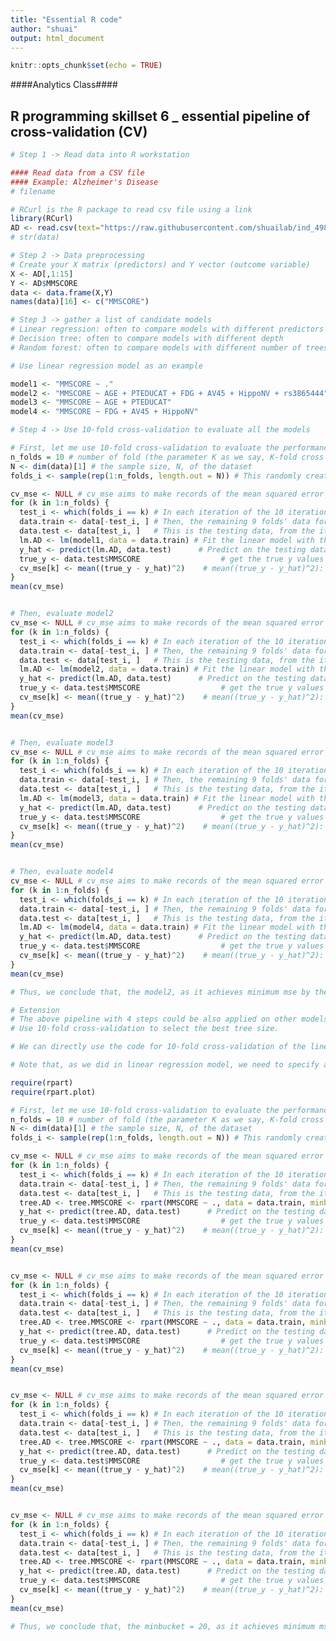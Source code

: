 ---
title: "Essential R code"
author: "shuai"
output: html_document
---

```{r setup, include=FALSE}
knitr::opts_chunk$set(echo = TRUE)
```


####Analytics Class####

## R programming skillset 6 _ essential pipeline of cross-validation (CV)

```{r}
# Step 1 -> Read data into R workstation

#### Read data from a CSV file 
#### Example: Alzheimer's Disease
# filename

# RCurl is the R package to read csv file using a link
library(RCurl)
AD <- read.csv(text="https://raw.githubusercontent.com/shuailab/ind_498/master/resource/data/AD2.csv")
# str(data)
```

```{r}
# Step 2 -> Data preprocessing 
# Create your X matrix (predictors) and Y vector (outcome variable)
X <- AD[,1:15]
Y <- AD$MMSCORE
data <- data.frame(X,Y)
names(data)[16] <- c("MMSCORE")


```



```{r}
# Step 3 -> gather a list of candidate models
# Linear regression: often to compare models with different predictors
# Decision tree: often to compare models with different depth 
# Random forest: often to compare models with different number of trees, depth of individual tress, and number of features to split

# Use linear regression model as an example

model1 <- "MMSCORE ~ ."
model2 <- "MMSCORE ~ AGE + PTEDUCAT + FDG + AV45 + HippoNV + rs3865444"
model3 <- "MMSCORE ~ AGE + PTEDUCAT"
model4 <- "MMSCORE ~ FDG + AV45 + HippoNV"

```


```{r}
# Step 4 -> Use 10-fold cross-validation to evaluate all the models

# First, let me use 10-fold cross-validation to evaluate the performance of model1
n_folds = 10 # number of fold (the parameter K as we say, K-fold cross validation)
N <- dim(data)[1] # the sample size, N, of the dataset
folds_i <- sample(rep(1:n_folds, length.out = N)) # This randomly creates a labeling vector (1 X N) for the N samples. For example, here, N = 16, and I run this function and it returns the value as 5  4  4 10  6  7  6  8  3  2  1  5  3  9  2  1. That means, the first sample is allocated to the 5th fold, the 2nd and 3rd samples are allocated to the 4th fold, etc. 

cv_mse <- NULL # cv_mse aims to make records of the mean squared error (MSE) for each fold
for (k in 1:n_folds) {
  test_i <- which(folds_i == k) # In each iteration of the 10 iterations, remember, we use one fold of                                      data as the testing data
  data.train <- data[-test_i, ] # Then, the remaining 9 folds' data form our training data
  data.test <- data[test_i, ]   # This is the testing data, from the ith fold
  lm.AD <- lm(model1, data = data.train) # Fit the linear model with the training data
  y_hat <- predict(lm.AD, data.test)      # Predict on the testing data using the trained model
  true_y <- data.test$MMSCORE                  # get the true y values for the testing data
  cv_mse[k] <- mean((true_y - y_hat)^2)    # mean((true_y - y_hat)^2): mean squared error (MSE). The small                                              this error, the better your model is
}
mean(cv_mse)


# Then, evaluate model2
cv_mse <- NULL # cv_mse aims to make records of the mean squared error (MSE) for each fold
for (k in 1:n_folds) {
  test_i <- which(folds_i == k) # In each iteration of the 10 iterations, remember, we use one fold of                                      data as the testing data
  data.train <- data[-test_i, ] # Then, the remaining 9 folds' data form our training data
  data.test <- data[test_i, ]   # This is the testing data, from the ith fold
  lm.AD <- lm(model2, data = data.train) # Fit the linear model with the training data
  y_hat <- predict(lm.AD, data.test)      # Predict on the testing data using the trained model
  true_y <- data.test$MMSCORE                  # get the true y values for the testing data
  cv_mse[k] <- mean((true_y - y_hat)^2)    # mean((true_y - y_hat)^2): mean squared error (MSE). The small                                              this error, the better your model is
}
mean(cv_mse)


# Then, evaluate model3
cv_mse <- NULL # cv_mse aims to make records of the mean squared error (MSE) for each fold
for (k in 1:n_folds) {
  test_i <- which(folds_i == k) # In each iteration of the 10 iterations, remember, we use one fold of                                      data as the testing data
  data.train <- data[-test_i, ] # Then, the remaining 9 folds' data form our training data
  data.test <- data[test_i, ]   # This is the testing data, from the ith fold
  lm.AD <- lm(model3, data = data.train) # Fit the linear model with the training data
  y_hat <- predict(lm.AD, data.test)      # Predict on the testing data using the trained model
  true_y <- data.test$MMSCORE                  # get the true y values for the testing data
  cv_mse[k] <- mean((true_y - y_hat)^2)    # mean((true_y - y_hat)^2): mean squared error (MSE). The small                                              this error, the better your model is
}
mean(cv_mse)


# Then, evaluate model4
cv_mse <- NULL # cv_mse aims to make records of the mean squared error (MSE) for each fold
for (k in 1:n_folds) {
  test_i <- which(folds_i == k) # In each iteration of the 10 iterations, remember, we use one fold of                                      data as the testing data
  data.train <- data[-test_i, ] # Then, the remaining 9 folds' data form our training data
  data.test <- data[test_i, ]   # This is the testing data, from the ith fold
  lm.AD <- lm(model4, data = data.train) # Fit the linear model with the training data
  y_hat <- predict(lm.AD, data.test)      # Predict on the testing data using the trained model
  true_y <- data.test$MMSCORE                  # get the true y values for the testing data
  cv_mse[k] <- mean((true_y - y_hat)^2)    # mean((true_y - y_hat)^2): mean squared error (MSE). The small                                              this error, the better your model is
}
mean(cv_mse)

# Thus, we conclude that, the model2, as it achieves minimum mse by the 10-fold cross-validation, is the best model


```

```{r}
# Extension
# The above pipeline with 4 steps could be also applied on other models. Here, let's consider another application on decision tree model. 
# Use 10-fold cross-validation to select the best tree size. 

# We can directly use the code for 10-fold cross-validation of the linear regression model. Only need to replace the lm.AD <- lm(MMSCORE ~ ., data = data.train) with tree.MMSCORE <- rpart( MMSCORE ~ ., data = data.train, minbucket = 1)

# Note that, as we did in linear regression model, we need to specify a list of candidate models (usually from simple to complex), then use 10-fold cross-validation to evaluate each of them. Then we pick up the best model with minimum prediciton error. Here, as the complexity of a decision tree is largely determined by the depth (also directly related to the minimum # of samples in the leaf nodes), we can evaluate a list of candidate models by trying a tree with minbucket = 1, a tree with minbucket = 10, a tree with minbucket = 20, and a tree with minbucket = 30 (this model only has one root node, thus, it is the simplest model without any split)

require(rpart)
require(rpart.plot)

# First, let me use 10-fold cross-validation to evaluate the performance of the full model
n_folds = 10 # number of fold (the parameter K as we say, K-fold cross validation)
N <- dim(data)[1] # the sample size, N, of the dataset
folds_i <- sample(rep(1:n_folds, length.out = N)) # This randomly creates a labeling vector (1 X N) for the N samples. For example, here, N = 16, and I run this function and it returns the value as 5  4  4 10  6  7  6  8  3  2  1  5  3  9  2  1. That means, the first sample is allocated to the 5th fold, the 2nd and 3rd samples are allocated to the 4th fold, etc. 

cv_mse <- NULL # cv_mse aims to make records of the mean squared error (MSE) for each fold
for (k in 1:n_folds) {
  test_i <- which(folds_i == k) # In each iteration of the 10 iterations, remember, we use one fold of                                      data as the testing data
  data.train <- data[-test_i, ] # Then, the remaining 9 folds' data form our training data
  data.test <- data[test_i, ]   # This is the testing data, from the ith fold
  tree.AD <- tree.MMSCORE <- rpart(MMSCORE ~ ., data = data.train, minbucket = 1)  # Fit the linear model with the training data
  y_hat <- predict(tree.AD, data.test)      # Predict on the testing data using the trained model
  true_y <- data.test$MMSCORE                  # get the true y values for the testing data
  cv_mse[k] <- mean((true_y - y_hat)^2)    # mean((true_y - y_hat)^2): mean squared error (MSE). The small                                              this error, the better your model is
}
mean(cv_mse)


cv_mse <- NULL # cv_mse aims to make records of the mean squared error (MSE) for each fold
for (k in 1:n_folds) {
  test_i <- which(folds_i == k) # In each iteration of the 10 iterations, remember, we use one fold of                                      data as the testing data
  data.train <- data[-test_i, ] # Then, the remaining 9 folds' data form our training data
  data.test <- data[test_i, ]   # This is the testing data, from the ith fold
  tree.AD <- tree.MMSCORE <- rpart(MMSCORE ~ ., data = data.train, minbucket = 10)  # Fit the linear model with the training data
  y_hat <- predict(tree.AD, data.test)      # Predict on the testing data using the trained model
  true_y <- data.test$MMSCORE                  # get the true y values for the testing data
  cv_mse[k] <- mean((true_y - y_hat)^2)    # mean((true_y - y_hat)^2): mean squared error (MSE). The small                                              this error, the better your model is
}
mean(cv_mse)


cv_mse <- NULL # cv_mse aims to make records of the mean squared error (MSE) for each fold
for (k in 1:n_folds) {
  test_i <- which(folds_i == k) # In each iteration of the 10 iterations, remember, we use one fold of                                      data as the testing data
  data.train <- data[-test_i, ] # Then, the remaining 9 folds' data form our training data
  data.test <- data[test_i, ]   # This is the testing data, from the ith fold
  tree.AD <- tree.MMSCORE <- rpart(MMSCORE ~ ., data = data.train, minbucket = 20)  # Fit the linear model with the training data
  y_hat <- predict(tree.AD, data.test)      # Predict on the testing data using the trained model
  true_y <- data.test$MMSCORE                  # get the true y values for the testing data
  cv_mse[k] <- mean((true_y - y_hat)^2)    # mean((true_y - y_hat)^2): mean squared error (MSE). The small                                              this error, the better your model is
}
mean(cv_mse)


cv_mse <- NULL # cv_mse aims to make records of the mean squared error (MSE) for each fold
for (k in 1:n_folds) {
  test_i <- which(folds_i == k) # In each iteration of the 10 iterations, remember, we use one fold of                                      data as the testing data
  data.train <- data[-test_i, ] # Then, the remaining 9 folds' data form our training data
  data.test <- data[test_i, ]   # This is the testing data, from the ith fold
  tree.AD <- tree.MMSCORE <- rpart(MMSCORE ~ ., data = data.train, minbucket = 30)  # Fit the linear model with the training data
  y_hat <- predict(tree.AD, data.test)      # Predict on the testing data using the trained model
  true_y <- data.test$MMSCORE                  # get the true y values for the testing data
  cv_mse[k] <- mean((true_y - y_hat)^2)    # mean((true_y - y_hat)^2): mean squared error (MSE). The small                                              this error, the better your model is
}
mean(cv_mse)

# Thus, we conclude that, the minbucket = 20, as it achieves minimum mse by the 10-fold cross-validation, is the best model
```

